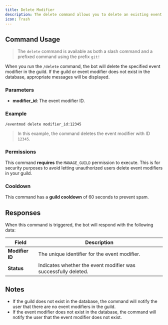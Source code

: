 ```yaml
---
title: Delete Modifier
description: The delete command allows you to delete an existing event modifier by ID. This command is useful for removing event modifiers that are no longer needed.
icon: Trash
---
```


## Command Usage
> The `delete` command is available as both a slash command and a prefixed command using the prefix `git!`

When you run the `/delete` command, the bot will delete the specified event modifier in the guild. If the guild or event modifier does not exist in the database, appropriate messages will be displayed.

### Parameters

- **modifier_id**: The event modifier ID.

### Example

```plaintext
/eventmod delete modifier_id:12345
```

> In this example, the command deletes the event modifier with ID `12345`.

### Permissions
This command **requires** the `MANAGE_GUILD` permission to execute. This is for security purposes to avoid letting unauthorized users delete event modifiers in your guild.

### Cooldown
This command has a **guild cooldown** of 60 seconds to prevent spam.

## Responses
When this command is triggered, the bot will respond with the following data:

| Field             | Description                                                                 |
|-------------------|-----------------------------------------------------------------------------|
| **Modifier ID**   | The unique identifier for the event modifier.                                |
| **Status**        | Indicates whether the event modifier was successfully deleted.               |

## Notes
- If the guild does not exist in the database, the command will notify the user that there are no event modifiers in the guild.
- If the event modifier does not exist in the database, the command will notify the user that the event modifier does not exist.